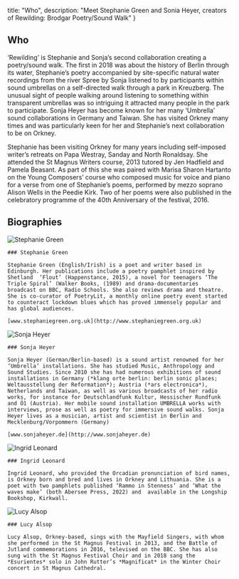 

  title: "Who",
  description: "Meet Stephanie Green and Sonia Heyer, creators of Rewilding: Brodgar Poetry/Sound Walk"
}

<section>

<Photo
  src="/img/sonjia and stephanie.jpg"
  alt="Stephanie Green (poet) and Sonja Heyer (sound artist) at the RSPB Reserve, Brodgar, Orkney, July 2022."
/>

# Who

‘Rewilding’ is Stephanie and Sonja’s second collaboration creating a poetry/sound walk. The first in 2018 was about the history of Berlin through its water, Stephanie’s poetry accompanied by site-specific natural water recordings from the river Spree by Sonja listened to by participants within sound umbrellas on a self-directed walk through a park in Kreuzberg.  The unusual sight of people walking around listening to something within transparent umbrellas was so intriguing it attracted many people in the park to participate. Sonja Heyer has become known for her many ‘Umbrella’ sound collaborations in Germany and Taiwan.  She has visited Orkney many times and was particularly keen for her and Stephanie’s next collaboration to be on Orkney. 

Stephanie has been visiting Orkney for many years including self-imposed writer’s retreats on Papa Westray, Sanday and North Ronaldsay. She attended the St Magnus Writers course, 2013 tutored by Jen Hadfield and Pamela Beasant. As part of this she was paired with Marisa Sharon Hartanto on the Young Composers’ course who composed music for voice and piano for a verse from one of Stephanie’s  poems, performed by mezzo soprano Alison Wells in the Peedie Kirk. Two of her poems were also published in the celebratory programme of the 40th Anniversary of the festival, 2016.

## Biographies



<div className="bio">

  <Image src={imgSteph} alt="Stephanie Green" />

  <div>

    ### Stephanie Green

    Stephanie Green (English/Irish) is a poet and writer based in Edinburgh. Her publications include a poetry pamphlet inspired by Shetland  ‘Flout’ (Happenstance, 2015), a novel for teenagers ‘The Triple Spiral’ (Walker Books, (1989) and drama-documentaries  broadcast on BBC, Radio Schools. She also reviews drama and theatre.  She is co-curator of PoetryLit, a monthly online poetry event started to counteract lockdown blues which has proved immensely popular and has global audiences.

    [www.stephaniegreen.org.uk](http://www.stephaniegreen.org.uk)

  </div>

</div>

<div className="bio">

  <Image src={imgSonja} alt="Sonja Heyer" />

  <div>

    ### Sonja Heyer

    Sonja Heyer (German/Berlin-based) is a sound artist renowned for her ‘Umbrella’ installations. She has studied Music, Anthropology and Sound Studies. Since 2010 she has had numerous exhibitions of sound installations in Germany (*klang orte berlin: berlin sonic places; Weltausstellung der Reformation*); Austria (*ars electronica*), Netherlands and Taiwan, as well as various broadcasts of her radio works, for instance for Deutschlandfunk Kultur, Hessischer Rundfunk and Ö1 (Austria). Her mobile sound installation UMBRELLA works with interviews, prose as well as poetry for immersive sound walks. Sonja Heyer lives as a musician, artist and scientist in Berlin and Mecklenburg/Vorpommern (Germany) 

    [www.sonjaheyer.de](http://www.sonjaheyer.de)

  </div>

</div>

<div className="bio">

  <Image src={imgIngrid} alt="Ingrid Leonard" className="bio-img" />

  <div>

    ### Ingrid Leonard

    Ingrid Leonard, who provided the Orcadian pronunciation of bird names, is Orkney born and bred and lives in Orkney and Lithuania. She is a poet with two pamphlets published ‘Rammo in Stenness’ and ‘What the waves make’ (both Abersee Press, 2022) and  available in the Longship Bookshop, Kirkwall.

  </div>

</div>

<div className="bio">

<Image src={imgLucy} alt="Lucy Alsop" className="bio-img" />

  <div>

    ### Lucy Alsop

    Lucy Alsop, Orkney-based, sings with the Mayfield Singers, with whom she performed in the St Magnus Festival in 2013, and the Battle of Jutland commemorations in 2016, televised on the BBC. She has also sung with the St Magnus Festival Choir and in 2018 sang the *Esurientes* solo in John Rutter’s *Magnificat* in the Winter Choir concert in St Magnus Cathedral.

  </div>

</div>

</section>


